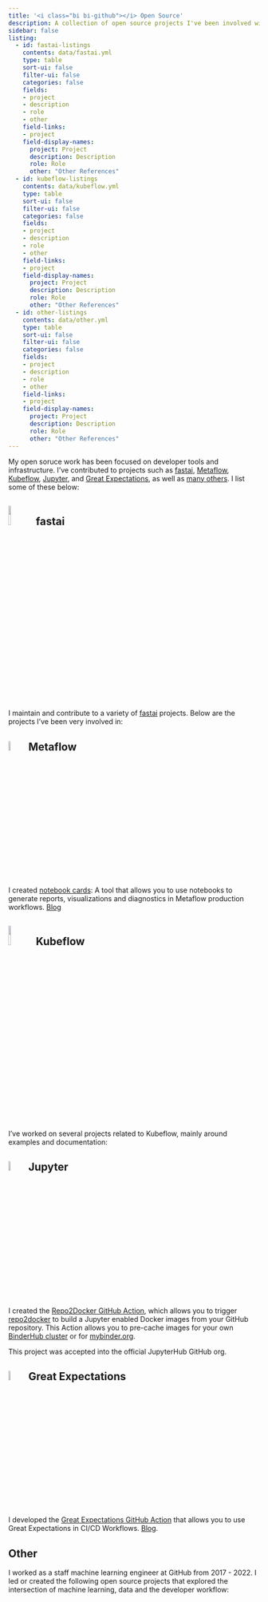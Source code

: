 ```yaml
---
title: '<i class="bi bi-github"></i> Open Source'
description: A collection of open source projects I've been involved with.
sidebar: false
listing: 
  - id: fastai-listings
    contents: data/fastai.yml
    type: table
    sort-ui: false
    filter-ui: false
    categories: false
    fields: 
    - project
    - description
    - role
    - other
    field-links:
    - project
    field-display-names:
      project: Project
      description: Description
      role: Role
      other: "Other References"
  - id: kubeflow-listings
    contents: data/kubeflow.yml
    type: table
    sort-ui: false
    filter-ui: false
    categories: false
    fields: 
    - project
    - description
    - role
    - other
    field-links:
    - project
    field-display-names:
      project: Project
      description: Description
      role: Role
      other: "Other References"
  - id: other-listings
    contents: data/other.yml
    type: table
    sort-ui: false
    filter-ui: false
    categories: false
    fields: 
    - project
    - description
    - role
    - other
    field-links:
    - project
    field-display-names:
      project: Project
      description: Description
      role: Role
      other: "Other References"
---
```


My open soruce work has been focused on developer tools and infrastructure. I've contributed to projects such as [fastai](#fastai), [Metaflow](#metaflow), [Kubeflow](#kubeflow), [Jupyter](#jupyter), and [Great Expectations](#great-expectations), as well as [many others](#other).  I list some of these below:

## ![](img_oss/fastai_small.png){width="10%"} fastai 

I maintain and contribute to a variety of [fastai](https://github.com/fastai) projects. Below are the projects I've been very involved in: 

::: {#fastai-listings}
:::


## ![](img_oss/metaflow.webp){width="7%"} Metaflow

I created [notebook cards](https://github.com/outerbounds/metaflow-card-notebook): A tool that allows you to use notebooks to generate reports, visualizations and diagnostics in Metaflow production workflows. [Blog](https://outerbounds.com/blog/notebooks-in-production-with-metaflow/)

## ![](img_oss/kubeflow.jpeg){width="10%"} Kubeflow

I've worked on several projects related to Kubeflow, mainly around examples and documentation:

::: {#kubeflow-listings}
:::


## ![](img_oss/jupyter.png){width="7%"} Jupyter

I created the [Repo2Docker GitHub Action](https://github.com/jupyterhub/repo2docker-action), which allows you to trigger [repo2docker](https://github.com/jupyter/repo2docker) to build a Jupyter enabled Docker images from your GitHub repository.  This Action allows you to pre-cache images for your own [BinderHub cluster](https://binderhub.readthedocs.io/en/latest/zero-to-binderhub/setup-binderhub.html) or for [mybinder.org](https://mybinder.org/).

This project was accepted into the official JupyterHub GitHub org.

## ![](img_oss/ge-logo.png){width="7%"} Great Expectations

I developed the [Great Expectations GitHub Action](https://github.com/great-expectations/great_expectations_action) that allows you to use Great Expectations in CI/CD Workflows. [Blog](https://github.blog/2020-10-01-keeping-your-data-pipelines-healthy-with-the-great-expectations-github-action/).


## <i class="bi bi-github"></i> Other

I worked as a staff machine learning engineer at GitHub from 2017 - 2022.  I led or created the following open source projects that explored the intersection of machine learning, data and the developer workflow:


::: {#other-listings}
:::

